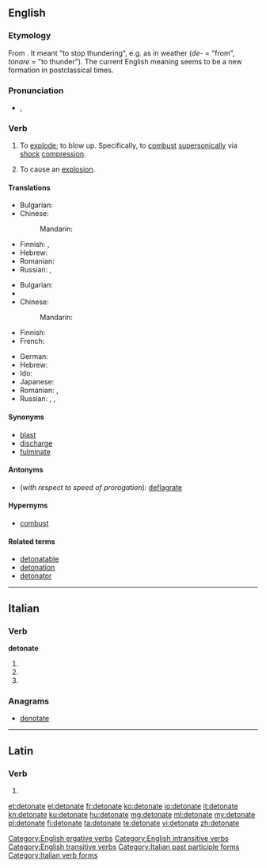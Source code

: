 ==English==

===Etymology===
From {{etyl|la|en}} {{term|detonare|detonāre|lang=la}}. It meant "to stop thundering", e.g. as in weather (''de-'' = "from", ''tonare'' = "to thunder"). The current English meaning seems to be a new formation in postclassical times.

===Pronunciation===
* {{IPA|/ˈdɛtəneɪt/}}, {{X-SAMPA|/"dEt@neIt/}}

===Verb===
{{en-verb|detonat|ing}}

# {{context|intransitive|lang=en}} To [[explode]]; to blow up. Specifically, to [[combust]] [[supersonic]]ally via [[shock]] [[compression]].
# {{context|transitive|lang=en}} To cause an [[explosion]].

====Translations====
{{trans-top|to blow up}}
* Bulgarian: {{t+|bg|избухвам}}
* Chinese:
*: Mandarin: {{t|cmn|爆炸|tr=bàozhà|sc=Hani}}
{{trans-mid}}
* Finnish: {{t-|fi|räjähtää}}, {{t+|fi|pamahtaa}}
* Hebrew: {{t-|he|התפוצץ|tr=hitpotséts}}
* Romanian: {{t+|ro|exploda}}
* Russian: {{t|ru|взрываться|tr=vzryvátʹsja|sc=Cyrl}} {{impf}}, {{t|ru|взорваться|tr=vzorvátʹsja|sc=Cyrl}} {{pf.}} {{qualifier|intransitive}}
{{trans-bottom}}

{{trans-top|to cause an explosion}}
* Bulgarian: {{t+|bg|възпламенявам}}
* {{trreq|ce}}
* Chinese:
*: Mandarin: {{t|cmn|引爆|tr=yǐnbào|sc=Hani}}
* Finnish: {{t-|fi|räjäyttää}}
* French: {{t+|fr|détoner}}
{{trans-mid}}
* German: {{t|de|detonieren}}
* Hebrew: {{t-|he|פוצץ|tr=potséts}}
* Ido: {{t+|io|detonar}}
* Japanese: {{t|ja|爆発|tr=ばくはつさせる, bakuhatsu saseru|alt=爆発させる|sc=Jpan}}
* Romanian: {{t-|ro|detona}}, {{t-|ro|a face să explodeze}}
* Russian: {{t|ru|взрывать|tr=vzryvátʹ|sc=Cyrl}} {{impf}}, {{t|ru|взорвать|tr=vzorvátʹ|sc=Cyrl}} {{pf.}}, {{t|ru|детонировать|tr=detonírovatʹ|sc=Cyrl}} {{impf}}
{{trans-bottom}}

====Synonyms====
* [[blast]]
* [[discharge]]
* [[fulminate]]

====Antonyms====
* (''with respect to speed of prorogation''): [[deflagrate]]

====Hypernyms====
* [[combust]]

====Related terms====
* [[detonatable]]
* [[detonation]]
* [[detonator]]

[[Category:English ergative verbs]]
[[Category:English intransitive verbs]]
[[Category:English transitive verbs]]

----

==Italian==

===Verb===
'''detonate'''

# {{conjugation of|detonare||2|p|pres|ind|lang=it}}
# {{conjugation of|detonare||2|p|imp|lang=it}}
# {{feminine plural of|detonato|lang=it}}

===Anagrams===
* [[denotate#Italian|denotate]]

[[Category:Italian past participle forms]]
[[Category:Italian verb forms]]

----

==Latin==

===Verb===
{{la-verb-form|dētonāte}}

# {{conjugation of|detono|dētonō|2|p|pres|act|imp|lang=la}}

[[et:detonate]]
[[el:detonate]]
[[fr:detonate]]
[[ko:detonate]]
[[io:detonate]]
[[it:detonate]]
[[kn:detonate]]
[[ku:detonate]]
[[hu:detonate]]
[[mg:detonate]]
[[ml:detonate]]
[[my:detonate]]
[[pl:detonate]]
[[fi:detonate]]
[[ta:detonate]]
[[te:detonate]]
[[vi:detonate]]
[[zh:detonate]]